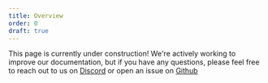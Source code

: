 ```yaml
---
title: Overview
order: 0
draft: true
---
```


This page is currently under construction! We're actively working to improve our documentation, but if you have any questions,
please feel free to reach out to us on [Discord](https://loopholelabs.com/discord) or open an issue on [Github](https://github.com/loopholelabs/frisbee-go)
